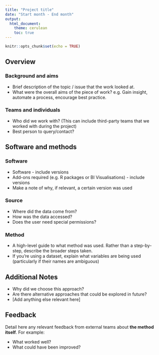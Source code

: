 ---
title: "Project title"
date: "Start month - End month"
output: 
  html_document:
    theme: cerulean
    toc: true
---

```{r setup, include=FALSE}
knitr::opts_chunk$set(echo = TRUE)
```

## **Overview**

### Background and aims

* Brief description of the topic / issue that the work looked at.
* What were the overall aims of the piece of work? e.g. Gain insight, automate a process, encourage best practice. 

### Teams and individuals 

* Who did we work with? (This can include third-party teams that we worked with during the project)
* Best person to query/contact?

## **Software and methods**

### Software

* Software - include versions
* Add-ons required (e.g. R packages or BI Visualisations) - include versions
* Make a note of why, if relevant, a certain version was used


### Source

* Where did the data come from?
* How was the data accessed?
* Does the user need special permissions?

### Method

* A high-level guide to what method was used. Rather than a step-by-step, describe the broader steps taken.
* If you're using a dataset, explain what variables are being used (particularly if their names are ambiguous)


## **Additional Notes**

* Why did we choose this approach?
* Are there alternative approaches that could be explored in future?
* [Add anything else relevant here]

## **Feedback**
Detail here any relevant feedback from external teams about **the method itself**. For example:

* What worked well?
* What could have been improved?



